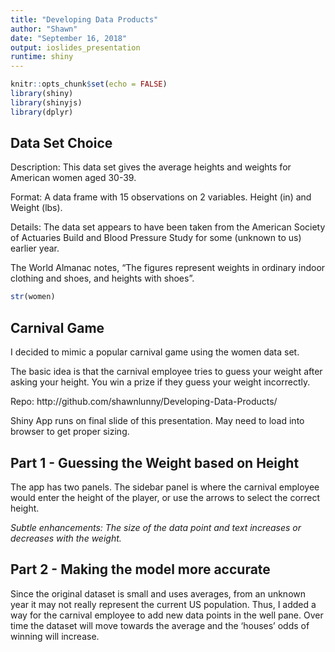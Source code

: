 ```yaml
---
title: "Developing Data Products"
author: "Shawn"
date: "September 16, 2018"
output: ioslides_presentation
runtime: shiny
---
```


```r

knitr::opts_chunk$set(echo = FALSE)
library(shiny)
library(shinyjs)
library(dplyr)

```

## Data Set Choice

Description: This data set gives the average heights and weights for American women aged 30-39.

Format: A data frame with 15 observations on 2 variables. Height (in) and Weight (lbs).

Details: The data set appears to have been taken from the American Society of Actuaries Build and Blood Pressure Study for some (unknown to us) earlier year.

The World Almanac notes, "The figures represent weights in ordinary indoor clothing and shoes, and heights with shoes".

```r

str(women)

```

## Carnival Game

I decided to mimic a popular carnival game using the women data set.

The basic idea is that the carnival employee tries to guess your weight after asking your height. You win a prize if they guess your weight incorrectly.

Repo: http://github.com/shawnlunny/Developing-Data-Products/

Shiny App runs on final slide of this presentation. May need to load into browser to get proper sizing.

## Part 1 - Guessing the Weight based on Height

The app has two panels. The sidebar panel is where the carnival employee would enter the height of the player, or use the arrows to select the correct height.

*Subtle enhancements: The size of the data point and text increases or decreases with the weight.*

## Part 2 - Making the model more accurate

Since the original dataset is small and uses averages, from an unknown year it may not really represent the current US population. Thus, I added a way for the carnival employee to add new data points in the well pane. Over time the dataset will move towards the average and the 'houses' odds of winning will increase.
